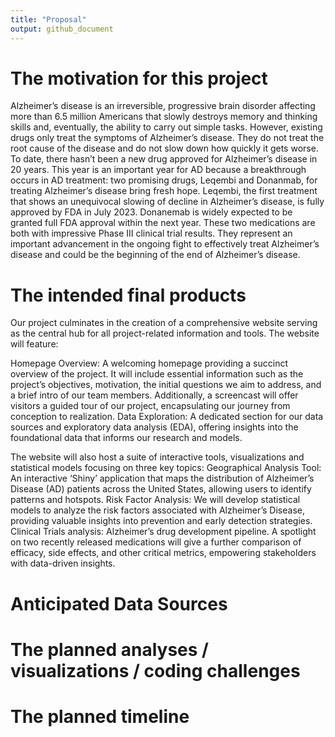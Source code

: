 ```yaml
---
title: "Proposal"
output: github_document
---
```


# The motivation for this project
Alzheimer’s disease is an irreversible, progressive brain disorder affecting more than 6.5 million Americans that slowly destroys memory and thinking skills and, eventually, the ability to carry out simple tasks. However, existing drugs only treat the symptoms of Alzheimer’s disease. They do not treat the root cause of the disease and do not slow down how quickly it gets worse. To date, there hasn’t been a new drug approved for Alzheimer’s disease in 20 years. This year is an important year for AD because a breakthrough occurs in AD treatment: two promising drugs, Leqembi and Donanmab, for treating Alzheimer's disease bring fresh hope. Leqembi, the first treatment that shows an unequivocal slowing of decline in Alzheimer’s disease, is fully approved by FDA in July 2023. Donanemab is widely expected to be granted full FDA approval within the next year. These two medications are both with impressive Phase III clinical trial results. They represent an important advancement in the ongoing fight to effectively treat Alzheimer’s disease and could be the beginning of the end of Alzheimer's disease.

# The intended final products
Our project culminates in the creation of a comprehensive website serving as the central hub for all project-related information and tools. The website will feature:

 Homepage Overview: A welcoming homepage providing a succinct overview of the project. It will include essential information such as the project's objectives, motivation, the initial questions we aim to address, and a brief intro of our team members. Additionally, a screencast will offer visitors a guided tour of our project, encapsulating our journey from conception to realization.
Data Exploration: A dedicated section for our data sources and exploratory data analysis (EDA), offering insights into the foundational data that informs our research and models.

The website will also host a suite of interactive tools, visualizations and statistical models focusing on three key topics:
Geographical Analysis Tool: An interactive 'Shiny' application that maps the distribution of Alzheimer's Disease (AD) patients across the United States, allowing users to identify patterns and hotspots.
Risk Factor Analysis: We will develop statistical models to analyze the risk factors associated with Alzheimer's Disease, providing valuable insights into prevention and early detection strategies.
Clinical Trials analysis: Alzheimer’s drug development pipeline. A spotlight on two recently released medications will give a further comparison of efficacy, side effects, and other critical metrics, empowering stakeholders with data-driven insights.


# Anticipated Data Sources


# The planned analyses / visualizations / coding challenges


# The planned timeline

